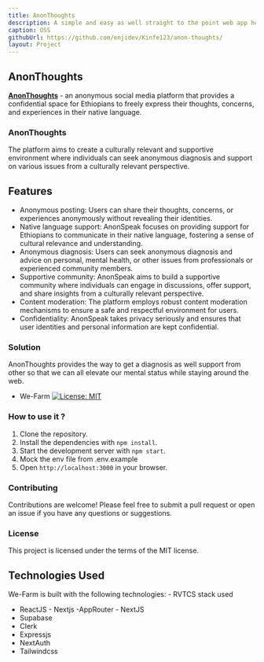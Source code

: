 ```yaml
---
title: AnonThoughts
description: A simple and easy as well straight to the point web app helps you share you native or any idea around globe
caption: OSS
githubUrl: https://github.com/enjidev/Kinfe123/anon-thoughts/
layout: Project
---
```


## AnonThoughts

**[AnonThoughts](https://anon-thoughts.vercel.app/)** - an anonymous social media platform that provides a confidential space for Ethiopians to freely express their thoughts, concerns, and experiences in their native language.

### AnonThoughts

The platform aims to create a culturally relevant and supportive environment where individuals can seek anonymous diagnosis and support on various issues from a culturally relevant perspective.

## Features

- Anonymous posting: Users can share their thoughts, concerns, or experiences anonymously without revealing their identities.
- Native language support: AnonSpeak focuses on providing support for Ethiopians to communicate in their native language, fostering a sense of cultural relevance and understanding.
- Anonymous diagnosis: Users can seek anonymous diagnosis and advice on personal, mental health, or other issues from professionals or experienced community members.
- Supportive community: AnonSpeak aims to build a supportive community where individuals can engage in discussions, offer support, and share insights from a culturally relevant perspective.
- Content moderation: The platform employs robust content moderation mechanisms to ensure a safe and respectful environment for users.
- Confidentiality: AnonSpeak takes privacy seriously and ensures that user identities and personal information are kept confidential.

### Solution

AnonThoughts provides the way to get a diagnosis as well support from other so that we can all elevate our mental status while staying around the web.

- We-Farm
  [![License: MIT](https://img.shields.io/badge/License-MIT-yellow.svg)](https://opensource.org/licenses/MIT)

### How to use it ?

1. Clone the repository.
2. Install the dependencies with `npm install`.
3. Start the development server with `npm start`.
4. Mock the env file from .env.example
5. Open `http://localhost:3000` in your browser.

### Contributing

Contributions are welcome! Please feel free to submit a pull request or open an issue if you have any questions or suggestions.

### License

This project is licensed under the terms of the MIT license.

## Technologies Used

We-Farm is built with the following technologies: - RVTCS stack used

- ReactJS - Nextjs -AppRouter - NextJS
- Supabase
- Clerk
- Expressjs
- NextAuth
- Tailwindcss
